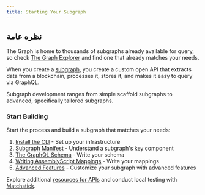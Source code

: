 ```yaml
---
title: Starting Your Subgraph
---
```


## نظره عامة

The Graph is home to thousands of subgraphs already available for query, so check [The Graph Explorer](https://thegraph.com/explorer) and find one that already matches your needs.

When you create a [subgraph](/subgraphs/developing/subgraphs/), you create a custom open API that extracts data from a blockchain, processes it, stores it, and makes it easy to query via GraphQL.

Subgraph development ranges from simple scaffold subgraphs to advanced, specifically tailored subgraphs.

### Start Building

Start the process and build a subgraph that matches your needs:

1. [Install the CLI](/subgraphs/developing/creating/install-the-cli/) - Set up your infrastructure
2. [Subgraph Manifest](/subgraphs/developing/creating/subgraph-manifest/) - Understand a subgraph's key component
3. [The GraphQL Schema](/subgraphs/developing/creating/ql-schema/) - Write your schema
4. [Writing AssemblyScript Mappings](/subgraphs/developing/creating/assemblyscript-mappings/) - Write your mappings
5. [Advanced Features](/subgraphs/developing/creating/advanced/) - Customize your subgraph with advanced features

Explore additional [resources for APIs](/subgraphs/developing/creating/graph-ts/README/) and conduct local testing with [Matchstick](/subgraphs/developing/creating/unit-testing-framework/).

